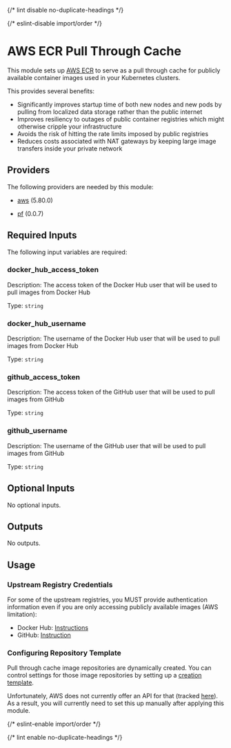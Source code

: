 
{/* lint disable no-duplicate-headings */}

{/* eslint-disable import/order */}

<ModuleHeader name="aws_ecr_pull_through_cache" sourceHref="https://github.com/Panfactum/stack/tree/__PANFACTUM_VERSION_MAIN__/packages/infrastructure/aws_ecr_pull_through_cache" status="stable" type="direct" />

# AWS ECR Pull Through Cache

This module sets up [AWS ECR](https://aws.amazon.com/ecr/)
to serve as a pull through cache for publicly available container images
used in your Kubernetes clusters.

This provides several benefits:

* Significantly improves startup time of both new nodes and new pods by pulling from localized
  data storage rather than the public internet
* Improves resiliency to outages of public container registries which might otherwise cripple
  your infrastructure
* Avoids the risk of hitting the rate limits imposed by public registries
* Reduces costs associated with NAT gateways by keeping large image transfers inside
  your private network

## Providers

The following providers are needed by this module:

* [aws](https://registry.terraform.io/providers/hashicorp/aws/5.80.0/docs) (5.80.0)

* [pf](https://registry.terraform.io/providers/panfactum/pf/0.0.7/docs) (0.0.7)

## Required Inputs

The following input variables are required:

### docker\_hub\_access\_token

Description: The access token of the Docker Hub user that will be used to pull images from Docker Hub

Type: `string`

### docker\_hub\_username

Description: The username of the Docker Hub user that will be used to pull images from Docker Hub

Type: `string`

### github\_access\_token

Description: The access token of the GitHub user that will be used to pull images from GitHub

Type: `string`

### github\_username

Description: The username of the GitHub user that will be used to pull images from GitHub

Type: `string`

## Optional Inputs

No optional inputs.

## Outputs

No outputs.

## Usage

### Upstream Registry Credentials

For some of the upstream registries, you MUST provide authentication information
even if you are only accessing publicly available images (AWS limitation):

* Docker Hub: [Instructions](https://docs.docker.com/security/for-developers/access-tokens/)
* GitHub: [Instruction](https://docs.github.com/en/authentication/keeping-your-account-and-data-secure/managing-your-personal-access-tokens)

### Configuring Repository Template

Pull through cache image repositories are dynamically created. You can control settings
for those image repositories by setting up a
[creation template](https://docs.aws.amazon.com/AmazonECR/latest/userguide/repository-creation-templates.html).

Unfortunately, AWS does not currently offer an API for that
(tracked [here](https://github.com/hashicorp/terraform-provider-aws/issues/34503)).
As a result, you will currently need to set this up manually after applying this module.

{/* eslint-enable import/order */}

{/* lint enable no-duplicate-headings */}
